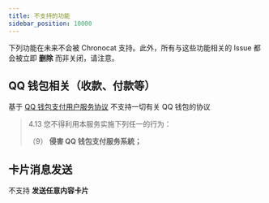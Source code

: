 ```yaml
---
title: 不支持的功能
sidebar_position: 10000
---
```



<AreaDevelop />

下列功能在未来不会被 Chronocat 支持。此外，所有与这些功能相关的
Issue 都会被立即 **删除** 而非关闭，请注意。

## QQ 钱包相关（收款、付款等）

基于 [QQ 钱包支付用户服务协议](https://www.tenpay.com/v2/html5/basic/public/agreement/protocol_mqq_pay.shtml) 不支持一切有关 QQ 钱包的协议

> 4.13 您不得利用本服务实施下列任一的行为：
>
> （9） **侵害 QQ 钱包支付服务系統；**

## 卡片消息发送

不支持 **发送任意内容卡片**
